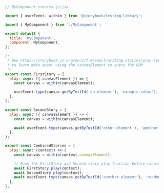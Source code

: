 ```js
// MyComponent.stories.js|jsx

import { userEvent, within } from '@storybook/testing-library';

import { MyComponent } from './MyComponent';

export default {
  title: 'MyComponent',
  component: MyComponent,
};

/*
 * See https://storybook.js.org/docs/7.0/react/writing-stories/play-function#working-with-the-canvas
 * to learn more about using the canvasElement to query the DOM
 */
export const FirstStory = {
  play: async ({ canvasElement }) => {
    const canvas = within(canvasElement);

    userEvent.type(canvas.getByTestId('an-element'), 'example-value');
  },
};

export const SecondStory = {
  play: async ({ canvasElement }) => {
    const canvas = within(canvasElement);

    await userEvent.type(canvas.getByTestId('other-element'), 'another value');
  },
};

export const CombinedStories = {
  play: async (context) => {
    const canvas = within(context.canvasElement);

    // Runs the FirstStory and Second story play function before running this story's play function
    await FirstStory.play(context);
    await SecondStory.play(context);
    await userEvent.type(canvas.getByTestId('another-element'), 'random value');
  },
};
```
